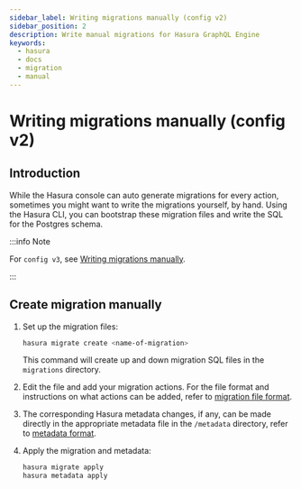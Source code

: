 ```yaml
---
sidebar_label: Writing migrations manually (config v2)
sidebar_position: 2
description: Write manual migrations for Hasura GraphQL Engine
keywords:
  - hasura
  - docs
  - migration
  - manual
---
```


# Writing migrations manually (config v2)

## Introduction

While the Hasura console can auto generate migrations for every action,
sometimes you might want to write the migrations yourself, by hand.
Using the Hasura CLI, you can bootstrap these migration files and write
the SQL for the Postgres schema.

:::info Note

For `config v3`, see [Writing migrations manually](/migrations-metadata-seeds/manage-migrations.mdx#create-manual-migrations).

:::

## Create migration manually

1.  Set up the migration files:

    ```bash
    hasura migrate create <name-of-migration>
    ```

    This command will create up and down migration SQL files in the
    `migrations` directory.

2.  Edit the file and add your migration actions. For the file format
    and instructions on what actions can be added, refer to
    [migration file format](/migrations-metadata-seeds/legacy-configs/config-v2/reference/migration-file-format.mdx).

3.  The corresponding Hasura metadata changes, if any, can be made
    directly in the appropriate metadata file in the `/metadata`
    directory, refer to [metadata format](/migrations-metadata-seeds/legacy-configs/config-v2/reference/metadata-format.mdx).

4.  Apply the migration and metadata:

    ```bash
    hasura migrate apply
    hasura metadata apply
    ```
